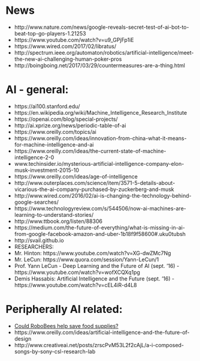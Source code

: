 
# News

- http://www.nature.com/news/google-reveals-secret-test-of-ai-bot-to-beat-top-go-players-1.21253
- https://www.youtube.com/watch?v=u9_GPjFp1iE 
- https://www.wired.com/2017/02/libratus/
- http://spectrum.ieee.org/automaton/robotics/artificial-intelligence/meet-the-new-ai-challenging-human-poker-pros
- http://boingboing.net/2017/03/29/countermeasures-are-a-thing.html

# AI - general:

- https://ai100.stanford.edu/
- https://en.wikipedia.org/wiki/Machine_Intelligence_Research_Institute
- https://openai.com/blog/special-projects/
- http://ai.xprize.org/news/periodic-table-of-ai
- https://www.oreilly.com/topics/ai
- https://www.oreilly.com/ideas/innovation-from-china-what-it-means-for-machine-intelligence-and-ai
- https://www.oreilly.com/ideas/the-current-state-of-machine-intelligence-2-0
- www.techinsider.io/mysterious-artificial-intelligence-company-elon-musk-investment-2015-10 
- https://www.oreilly.com/ideas/age-of-intelligence
- http://www.outerplaces.com/science/item/3571-5-details-about-vicarious-the-ai-company-purchased-by-zuckerberg-and-musk 
- http://www.wired.com/2016/02/ai-is-changing-the-technology-behind-google-searches/ 
- https://www.technologyreview.com/s/544506/now-ai-machines-are-learning-to-understand-stories/ 
- http://www.ttbook.org/listen/88306 
- https://medium.com/the-future-of-everything/what-is-missing-in-ai-from-google-facebook-amazon-and-uber-1b18f9f58600#.uku0tubsh
- http://svail.github.io
- RESEARCHERS:
- Mr. Hinton: https://www.youtube.com/watch?v=XG-dwZMc7Ng
- Mr. LeCun: https://www.quora.com/session/Yann-LeCun/1
- Prof. Yann LeCun - Deep Learning and the Future of AI (sept. '16) - https://www.youtube.com/watch?v=wofXCQXq1pg
- Demis Hassabis: Artificial Intelligence and the Future  (sept. '16) - https://www.youtube.com/watch?v=cEL4iR-d4L8

# Peripherally AI related:

- [Could RoboBees help save food supplies?](https://www.youtube.com/watch?v=BTBDQinX9Bc)
- https://www.oreilly.com/ideas/artificial-intelligence-and-the-future-of-design
- http://www.creativeai.net/posts/zrscPvM53L2f2cAjL/a-i-composed-songs-by-sony-csl-research-lab 


